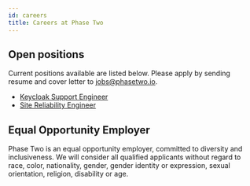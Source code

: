 ```yaml
---
id: careers
title: Careers at Phase Two
---
```


## Open positions

Current positions available are listed below. Please apply by sending resume and cover letter to jobs@phasetwo.io.

- [Keycloak Support Engineer](https://docs.google.com/document/d/1k5VCqW3UPbP5B2Q-91SxjKrchf3rF6hhb9a_NoccA20/edit?usp=sharing)
- [Site Reliability Engineer](https://docs.google.com/document/d/1kS-3sCw_zz-LjISHW7z6IdeUKcVOXaheV6WSGZBNx9E/edit?usp=sharing)
<!--- [Senior Software Engineer](https://docs.google.com/document/d/1Sk9r8JcEVxcsbazNJVeKsRRKgVbNyz0l493kAk812JU/edit?usp=sharing)  --->

## Equal Opportunity Employer

Phase Two is an equal opportunity employer, committed to diversity and inclusiveness. We will consider all qualified applicants without regard to race, color, nationality, gender, gender identity or expression, sexual orientation, religion, disability or age.


